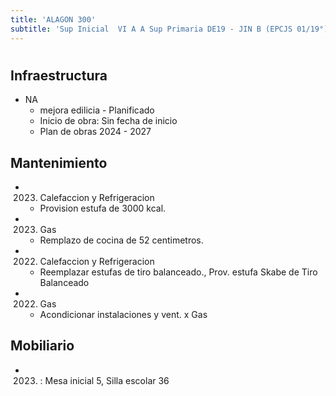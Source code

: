 ```yaml
---
title: 'ALAGON 300'
subtitle: 'Sup Inicial  VI A A Sup Primaria DE19 - JIN B (EPCJS 01/19°) HOMERO MANZI - EPC N° 01 MARIA SILVENTI DE AMATO - ESC. DE MUSICA N° 12'
---
```


#
## Infraestructura

* NA 
    + mejora edilicia - Planificado 
    + Inicio de obra: Sin fecha de inicio 
    + Plan de obras 2024 - 2027 






## Mantenimiento

*  (2023) Calefaccion y Refrigeracion 
    + Provision estufa de 3000 kcal.

*  (2023) Gas 
    + Remplazo de cocina de 52 centimetros.

*  (2022) Calefaccion y Refrigeracion 
    + Reemplazar estufas de tiro balanceado., Prov. estufa Skabe de Tiro Balanceado

*  (2022) Gas 
    + Acondicionar instalaciones y vent. x Gas





## Mobiliario

*  (2023) : Mesa inicial 5, Silla escolar 36 



